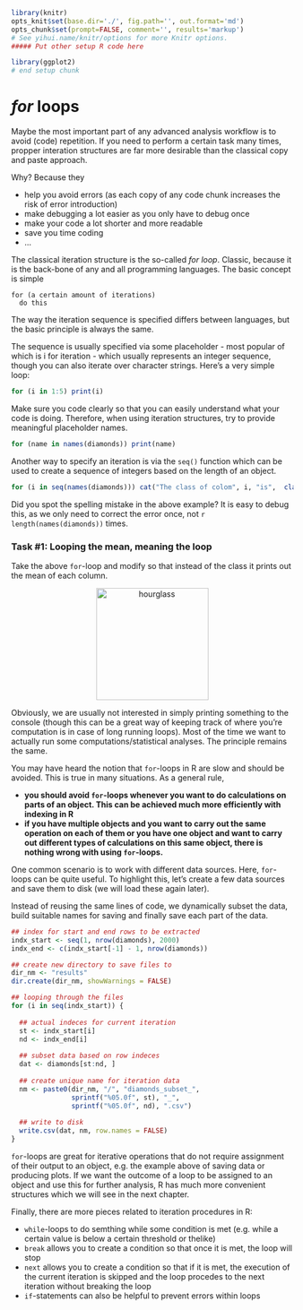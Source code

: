 ```r
library(knitr)
opts_knit$set(base.dir='./', fig.path='', out.format='md')
opts_chunk$set(prompt=FALSE, comment='', results='markup')
# See yihui.name/knitr/options for more Knitr options.
##### Put other setup R code here

library(ggplot2)
# end setup chunk
```
# *for* loops

Maybe the most important part of any advanced analysis workflow is to avoid (code) repetition. If you need to perform a certain task many times, propper interation structures are far more desirable than the classical copy and paste approach. 

Why? Because they

* help you avoid errors (as each copy of any code chunk increases the risk of error introduction)
* make debugging a lot easier as you only have to debug once
* make your code a lot shorter and more readable
* save you time coding
* ...

The classical iteration structure is the so-called _for loop_. Classic, because it is the back-bone of any and all programming languages. The basic concept is simple

```
for (a certain amount of iterations)
  do this
```

The way the iteration sequence is specified differs between languages, but the basic principle is always the same.

The sequence is usually specified via some placeholder - most popular of which is i for iteration - which usually represents an integer sequence, though you can also iterate over character strings. Here's a very simple loop:

```r
for (i in 1:5) print(i)
```

Make sure you code clearly so that you can easily understand what your code is doing. Therefore, when using iteration structures, try to provide meaningful placeholder names.

```r
for (name in names(diamonds)) print(name)
```

Another way to specify an iteration is via the `seq()` function which can be used to create a sequence of integers based on the length of an object.

```r
for (i in seq(names(diamonds))) cat("The class of colom", i, "is",  class(diamonds[, i]), "\n")
```

Did you spot the spelling mistake in the above example? It is easy to debug this, as we only need to correct the error once, not `r length(names(diamonds))` times.

### Task #1: Looping the mean, meaning the loop
Take the above `for`-loop and modify so that instead of the class it prints out the mean of each column.

<center>
  <img src="https://upload.wikimedia.org/wikipedia/commons/2/25/Hourglass_2.svg" alt="hourglass" style="width: 200px;"/>
</center>


Obviously, we are usually not interested in simply printing something to the console (though this can be a great way of keeping track of where you're computation is in case of long running loops). Most of the time we want to actually run some computations/statistical analyses. The principle remains the same. 

You may have heard the notion that `for`-loops in R are slow and should be avoided. This is true in many situations. As a general rule, 

* __you should avoid `for`-loops whenever you want to do calculations on parts of an object. This can be achieved much more efficiently with indexing in R__
* __if you have multiple objects and you want to carry out the same operation on each of them or you have one object and want to carry out different types of calculations on this same object, there is nothing wrong with using `for`-loops.__

One common scenario is to work with different data sources. Here, `for`-loops can be quite useful. To highlight this, let's create a few data sources and save them to disk (we will load these again later).

Instead of reusing the same lines of code, we dynamically subset the data, build suitable names for saving and finally save each part of the data.

```r
## index for start and end rows to be extracted
indx_start <- seq(1, nrow(diamonds), 2000)
indx_end <- c(indx_start[-1] - 1, nrow(diamonds))

## create new directory to save files to
dir_nm <- "results"
dir.create(dir_nm, showWarnings = FALSE)

## looping through the files
for (i in seq(indx_start)) {
  
  ## actual indeces for current iteration
  st <- indx_start[i]
  nd <- indx_end[i]
  
  ## subset data based on row indeces
  dat <- diamonds[st:nd, ]
  
  ## create unique name for iteration data
  nm <- paste0(dir_nm, "/", "diamonds_subset_", 
               sprintf("%05.0f", st), "_", 
               sprintf("%05.0f", nd), ".csv")
  
  ## write to disk
  write.csv(dat, nm, row.names = FALSE)
}
```

`for`-loops are great for iterative operations that do not require assignment of their output to an object, e.g. the example above of saving data or producing plots. If we want the outcome of a loop to be assigned to an object and use this for further analysis, R has much more convenient structures which we will see in the next chapter.

Finally, there are more pieces related to iteration procedures in R:

* `while`-loops to do semthing while some condition is met (e.g. while a certain value is below a certain threshold or thelike)
* `break` allows you to create a condition so that once it is met, the loop will stop
* `next` allows you to create a condition so that if it is met, the execution of the current iteration is skipped and the loop procedes to the next iteration without breaking the loop
* `if`-statements can also be helpful to prevent errors within loops